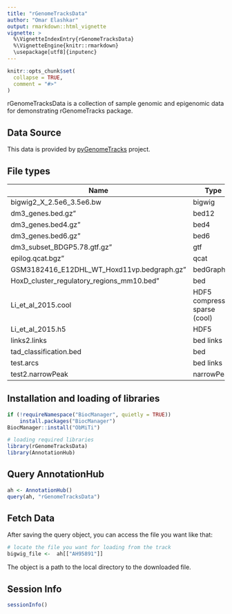```yaml
---
title: "rGenomeTracksData"
author: "Omar Elashkar"
output: rmarkdown::html_vignette
vignette: >
  %\VignetteIndexEntry{rGenomeTracksData}
  %\VignetteEngine{knitr::rmarkdown}
  \usepackage[utf8]{inputenc}
---
```


```r
knitr::opts_chunk$set(
  collapse = TRUE,
  comment = "#>"
)
```

rGenomeTracksData is a collection of sample genomic and epigenomic data for demonstrating rGenomeTracks package.

## Data Source 
This data is provided by [pyGenomeTracks](https://github.com/deeptools/pyGenomeTracks) project.

## File types 

| Name                                       | Type                          |
|--------------------------------------------|-------------------------------|
| bigwig2_X_2.5e6_3.5e6.bw                   | bigwig                        |
| dm3_genes.bed.gz"                          | bed12                         |
| dm3_genes.bed4.gz"                         | bed4                          |
| dm3_genes.bed6.gz"                         | bed6                          |
| dm3_subset_BDGP5.78.gtf.gz"                | gtf                           |
| epilog.qcat.bgz"                           | qcat                          |
| GSM3182416_E12DHL_WT_Hoxd11vp.bedgraph.gz" | bedGraph                      |
| HoxD_cluster_regulatory_regions_mm10.bed"  | bed                           |
| Li_et_al_2015.cool                         | HDF5 compressed sparse (cool) |
| Li_et_al_2015.h5                           | HDF5                          |
| links2.links                               | bed links                     |
| tad_classification.bed                     | bed                           |
| test.arcs                                  | bed links                     |
| test2.narrowPeak                           | narrowPeak                    |

## Installation and loading of libraries
```r
if (!requireNamespace("BiocManager", quietly = TRUE))
    install.packages("BiocManager")
BiocManager::install("ObMiTi")
```


```r
# loading required libraries
library(rGenomeTracksData)
library(AnnotationHub)
```

## Query AnnotationHub
```r
ah <- AnnotationHub()
query(ah, "rGenomeTracksData")
```

## Fetch Data 

After saving the query object, you can access the file you want like that: 
```r
# locate the file you want for loading from the track
bigwig_file <-  ah[["AH95891"]]
```
The object is a path to the local directory to the downloaded file. 

## Session Info 

```r
sessionInfo()
```
